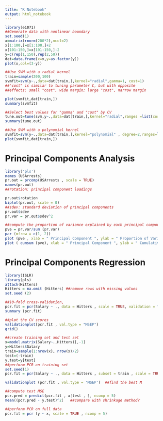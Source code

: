 ```yaml
---
title: "R Notebook"
output: html_notebook
---
```




```r

library(e1071) 
##Generate data with nonlinear boundary 
set.seed(1) 
x=matrix(rnorm(200*2),ncol=2) 
x[1:100,]=x[1:100,]+2 
x[101:150,]=x[101:150,]-2 
y=c(rep(1,150),rep(2,50)) 
dat=data.frame(x=x,y=as.factor(y)) 
plot(x,col=(3-y))

```

```r

##Use SVM with a radial kernel 
train=sample(200,100)
svmfit=svm(y~.,data=dat[train,],kernel="radial",gamma=1, cost=1)
##"cost" is similar to tuning parameter C, but with opposite 
##effects: small "cost", wide margin; large "cost", narrow margin

plot(svmfit,dat[train,]) 
summary(svmfit)

```

```r

##Select best values for "gamma" and "cost" by CV 
tune.out=tune(svm,y~.,data=dat[train,],kernel="radial",ranges =list(cost=c(0.1,1,10,100,1000),gamma=c(0.5,1,2,3,4)))
summary(tune.out)

```

```r

##Use SVM with a polynomial kernel 
svmfit=svm(y~.,data=dat[train,],kernel="polynomial" , degree=2,ranges=list(cost=c(0.001,0.01,0.1,1,5,10,100))) 
plot(svmfit,dat[train,])

```
# Principal Components Analysis

```r
library('pls')
names (USArrests) 
pr.out = prcomp(USArrests , scale = TRUE) 
names(pr.out) 
##rotation: principal component loadings 

pr.out$rotation 
biplot(pr.out, scale = 0) 
##sdev: standard deviation of principal components 
pr.out$sdev 
pr.var = pr.out$sdev^2

##compute the proportion of variance explained by each principal component 
pve = pr.var/sum (pr.var) 
par (mfrow = c(1, 2)) 
plot (pve , xlab = " Principal Component ", ylab = " Proportion of Variance Explained ", ylim = c(0, 1), type = "b") 
plot ( cumsum (pve), xlab = " Principal Component ", ylab = " Cumulative Proportion of Variance Explained ", ylim = c(0, 1), type = "b")


```

# Principal Components Regression

```r

library(ISLR) 
library(pls) 
attach(Hitters) 
Hitters = na.omit (Hitters) ##remove rows with missing values 
set.seed (2) 

##10-fold cross-validation, 
pcr.fit = pcr(Salary ~ ., data = Hitters , scale = TRUE, validation = "CV")
summary (pcr.fit) 

```

```r
##plot the CV scores 
validationplot(pcr.fit , val.type = "MSEP")
grid()
```


```r

##create training set and test set 
x=model.matrix(Salary~.,Hitters)[,-1] 
y=Hitters$Salary 
train=sample(1:nrow(x), nrow(x)/2) 
test=(-train) 
y.test=y[test] 
##perform PCR on training set 
set.seed(1) 
pcr.fit = pcr(Salary ~ ., data = Hitters , subset = train , scale = TRUE , validation = "CV")

validationplot (pcr.fit , val.type = 'MSEP')  ##find the best M 
```

```r
##compute test MSE 
pcr.pred = predict(pcr.fit , x[test , ], ncomp = 5) 
mean((pcr.pred - y.test)^2)   ##compare with shrinkage method? 

##perform PCR on full data 
pcr.fit = pcr (y ~ x, scale = TRUE , ncomp = 5)

```


